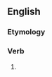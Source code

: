 ==English==

===Etymology===
{{suffix|contemn|eth}}

===Verb===
{{en-verb form}}

# {{archaic third-person singular of|contemn}}

{{count page|[[Wiktionary:Page count]]}}
